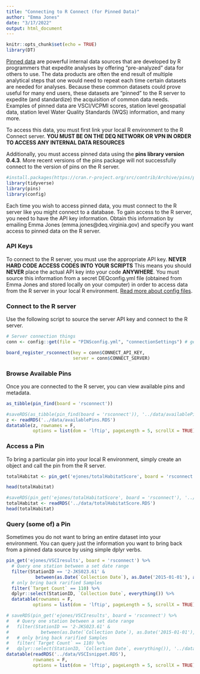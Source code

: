 ```yaml
---
title: "Connecting to R Connect (for Pinned Data)"
author: "Emma Jones"
date: "3/17/2022"
output: html_document
---
```


```r
knitr::opts_chunk$set(echo = TRUE)
library(DT)
```

[Pinned data](https://www.r-bloggers.com/2019/09/pins-pin-discover-and-share-resources-2/) are powerful internal data sources that are developed by R programmers that expedite analyses by offering "pre-analyzed" data for others to use. The data products are often the end result of multiple analytical steps that one would need to repeat each time certain datasets are needed for analyses. Because these common datasets could prove useful for many end users, these datasets are "pinned" to the R server to expedite (and standardize) the acquisition of common data needs. Examples of pinned data are VSCI/VCPMI scores, station level geospatial data, station level Water Quality Standards (WQS) information, and many more. 

To access this data, you must first link your local R environment to the R Connect server. **YOU MUST BE ON THE DEQ NETWORK OR VPN IN ORDER TO ACCESS ANY INTERNAL DATA RESOURCES**

Additionally, you must access pinned data using the **pins library version 0.4.3**. More recent versions of the pins package will not successfully connect to the version of pins on the R server.

```r
#install.packages(https://cran.r-project.org/src/contrib/Archive/pins/pins_0.4.3.tar.gz, repos=NULL, type="source")
library(tidyverse)
library(pins)
library(config)
```

Each time you wish to access pinned data, you must connect to the R server like you might connect to a database. To gain access to the R server, you need to have the API key information. Obtain this information by emailing Emma Jones (emma.jones@deq.virginia.gov) and specify you want access to pinned data on the R server.

### API Keys

To connect to the R server, you must use the appropriate API key. **NEVER HARD CODE ACCESS CODES INTO YOUR SCRIPTS** This means you should **NEVER** place the actual API key into your code **ANYWHERE**. You must source this information from a secret DEQconfig.yml file (obtained from Emma Jones and stored locally on your computer) in order to access data from the R server in your local R environment. [Read more about config files](https://cran.r-project.org/web/packages/config/vignettes/introduction.html). 

### Connect to the R server

Use the following script to source the server API key and connect to the R server.

```r
# Server connection things
conn <- config::get(file = "PINSconfig.yml", "connectionSettings") # get configuration settings

board_register_rsconnect(key = conn$CONNECT_API_KEY, 
                         server = conn$CONNECT_SERVER)

```


### Browse Available Pins

Once you are connected to the R server, you can view available pins and metadata.

```r
as_tibble(pin_find(board = 'rsconnect'))
```
```r
#saveRDS(as_tibble(pin_find(board = 'rsconnect')), '../data/availablePins.RDS')
z <- readRDS('../data/availablePins.RDS')
datatable(z, rownames = F,
          options = list(dom = 'lftip', pageLength = 5, scrollX = TRUE))
```

### Access a Pin

To bring a particular pin into your local R environment, simply create an object and call the pin from the R server.

```r
totalHabitat <- pin_get('ejones/totalHabitatScore', board = 'rsconnect')

head(totalHabitat)
```
```r
#saveRDS(pin_get('ejones/totalHabitatScore', board = 'rsconnect'), '../data/totalHabitatScore.RDS')
totalHabitat <- readRDS('../data/totalHabitatScore.RDS')
head(totalHabitat)
```


### Query (some of) a Pin

Sometimes you do not want to bring an entire dataset into your environment. You can query just the information you want to bring back from a pinned data source by using simple dplyr verbs.

```r
pin_get('ejones/VSCIresults', board = 'rsconnect') %>% 
  # Query one station between a set date range
  filter(StationID == '2-JKS023.61' & 
           between(as.Date(`Collection Date`), as.Date('2015-01-01'), as.Date('2020-12-31'))) %>% 
  # only bring back rarified Samples
  filter(`Target Count` == 110) %>% 
  dplyr::select(StationID, `Collection Date`, everything()) %>% 
  datatable(rownames = F,
          options = list(dom = 'lftip', pageLength = 5, scrollX = TRUE))
```

```r
# saveRDS(pin_get('ejones/VSCIresults', board = 'rsconnect') %>% 
#   # Query one station between a set date range
#   filter(StationID == '2-JKS023.61' & 
#            between(as.Date(`Collection Date`), as.Date('2015-01-01'), as.Date('2020-12-31'))) %>% 
#   # only bring back rarified Samples
#   filter(`Target Count` == 110) %>% 
#   dplyr::select(StationID, `Collection Date`, everything()), '../data/VSCIsnippet.RDS')
datatable(readRDS('../data/VSCIsnippet.RDS'),
          rownames = F,
          options = list(dom = 'lftip', pageLength = 5, scrollX = TRUE))
```

